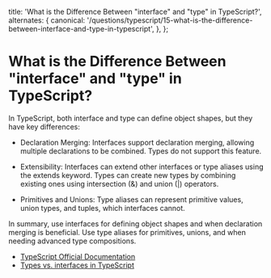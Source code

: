 
  title: 'What is the Difference Between "interface" and "type" in TypeScript?',
  alternates: {
    canonical:
      '/questions/typescript/15-what-is-the-difference-between-interface-and-type-in-typescript',
  },
};

# What is the Difference Between "interface" and "type" in TypeScript?

In TypeScript, both interface and type can define object shapes, but they have key differences:

- Declaration Merging: Interfaces support declaration merging, allowing multiple declarations to be combined. Types do not support this feature.

- Extensibility: Interfaces can extend other interfaces or type aliases using the extends keyword. Types can create new types by combining existing ones using intersection (&) and union (|) operators.

- Primitives and Unions: Type aliases can represent primitive values, union types, and tuples, which interfaces cannot.

In summary, use interfaces for defining object shapes and when declaration merging is beneficial. Use type aliases for primitives, unions, and when needing advanced type compositions.

- [TypeScript Official Documentation](https://www.typescriptlang.org/docs/handbook/typescript-tooling-in-5-minutes.html#type-annotations)
- [Types vs. interfaces in TypeScript](https://blog.logrocket.com/types-vs-interfaces-typescript/)

<GithubEdit link='/questions/typescript/15-what-is-the-difference-between-interface-and-type-in-typescript/page.mdx' />
